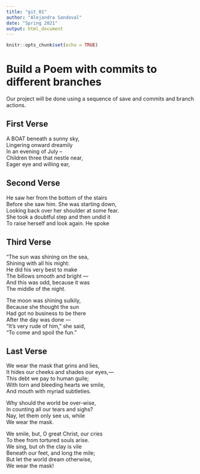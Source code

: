 ```yaml
---
title: "git_01"
author: "Alejandra Sandoval"
date: "Spring 2021"
output: html_document
---
```


```r
knitr::opts_chunk$set(echo = TRUE)
```
# Build a Poem with commits to different branches
Our project will be done using a sequence of save and commits and branch actions.
<!-- Do not modify or change any text in "!--" bracketed areas such as this --- these are instructions to
you, if you change any of this the git program will notice it and compromise your git merging strategy !-->

## First Verse 
<!--Put the first five lines of a poem by Lewis Carrol in this section!-->

A BOAT beneath a sunny sky,  
Lingering onward dreamily  
In an evening of July --  
Children three that nestle near,  
Eager eye and willing ear,  

## Second Verse
<!--Put the first five lines of a poem by Robert Frost here!-->

He saw her from the bottom of the stairs  
Before she saw him. She was starting down,  
Looking back over her shoulder at some fear.  
She took a doubtful step and then undid it  
To raise herself and look again. He spoke  

## Third Verse
<!--Put the first two verses of The Walrus and the Carpenter here!-->

"The sun was shining on the sea,  
      Shining with all his might:  
He did his very best to make  
      The billows smooth and bright —  
And this was odd, because it was  
      The middle of the night.  
  
The moon was shining sulkily,  
      Because she thought the sun  
Had got no business to be there  
      After the day was done —  
"It's very rude of him," she said,  
      "To come and spoil the fun."  

## Last Verse
<!--Put a short poem of your choice 8-20 lines,here!-->

We wear the mask that grins and lies,  
It hides our cheeks and shades our eyes,—  
This debt we pay to human guile;  
With torn and bleeding hearts we smile,  
And mouth with myriad subtleties.  
  
Why should the world be over-wise,  
In counting all our tears and sighs?  
Nay, let them only see us, while  
       We wear the mask.  
  
We smile, but, O great Christ, our cries  
To thee from tortured souls arise.  
We sing, but oh the clay is vile  
Beneath our feet, and long the mile;  
But let the world dream otherwise,  
       We wear the mask!  
